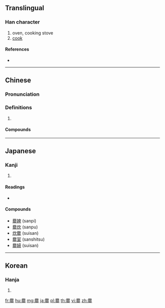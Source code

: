 {{character info/new}}
==Translingual==

===Han character===
{{Han char|rn=86|rad=火|as=25|sn=29|four=77809|canj=HBDDF}}

# oven, cooking stove
# [[cook]]

====References====
* {{Han ref|kx=0688.210|dkj=19648|dj=1101.080|hdz=32251.030|uh=7228|ud=29224|bh=C679|bd=50809}}

----

==Chinese==
{{zh-forms}}

===Pronunciation===
{{zh-pron
|m=cuàn
|c=cyun3
|mc=y
|oc=y
|cat=
}}

===Definitions===
{{zh-hanzi}}

# {{rfdef|zh}}

====Compounds====
{{zh-der|另起煙爨|五花爨弄|同爨|同居各爨|執爨|分爨|炊骨爨骸|煙爨|爨下|爨寶子碑|稱柴而爨|稱薪而爨|析爨|析骸以爨|炊爨|異爨|爨龍顏碑|爨桂炊玉|爨室|爨婢|炊金爨玉|樵蘇不爨|爨婦|析骨以爨|踏爨|蹈爨}}

----

==Japanese==

===Kanji===
{{ja-kanji|grade=|rs=火25}}

# {{defn|lang=ja|sort=火25}}

====Readings====
* {{ja-readings|on=[[さん]] (san)|kun=[[かしぐ]] (kashigu), [[かまど]] (kamado), īkashi(gu)}}

====Compounds====
* [[爨婢]] (sanpi)
* [[爨炊]] (sanpu)
* [[炊爨]] (suisan)
* [[爨室]] (sanshitsu)
* [[爨婦]] (suisan)

----

==Korean==

===Hanja===
{{ko-hanja|hangeul=찬|eumhun=|rv=chan|mr=ch'an|y=chan}}

# {{defn|lang=ko|sort=火25}}

[[fr:爨]]
[[hu:爨]]
[[mg:爨]]
[[ja:爨]]
[[pl:爨]]
[[th:爨]]
[[vi:爨]]
[[zh:爨]]